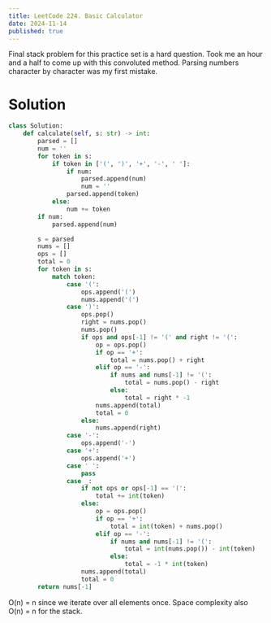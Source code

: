 ---
title: LeetCode 224. Basic Calculator
date: 2024-11-14
published: true
---

Final stack problem for this practice set is a hard question. 
Took me an hour and a half to come up with this convoluted method. Parsing numbers character by character was my first mistake.

# Solution
```python
class Solution:
    def calculate(self, s: str) -> int:
        parsed = []
        num = ''
        for token in s:
            if token in ['(', ')', '+', '-', ' ']:
                if num:
                    parsed.append(num)
                    num = ''
                parsed.append(token)
            else:
                num += token
        if num:
            parsed.append(num)

        s = parsed
        nums = []
        ops = []
        total = 0
        for token in s:
            match token:
                case '(':
                    ops.append('(')
                    nums.append('(')
                case ')':
                    ops.pop()
                    right = nums.pop()
                    nums.pop()
                    if ops and ops[-1] != '(' and right != '(':
                        op = ops.pop()
                        if op == '+':
                            total = nums.pop() + right
                        elif op == '-':
                            if nums and nums[-1] != '(':
                                total = nums.pop() - right
                            else:
                                total = right * -1
                        nums.append(total)
                        total = 0
                    else:
                        nums.append(right)
                case '-':
                    ops.append('-')
                case '+':
                    ops.append('+')
                case ' ':
                    pass
                case _:
                    if not ops or ops[-1] == '(':
                        total += int(token)
                    else:
                        op = ops.pop()
                        if op == '+':
                            total = int(token) + nums.pop()
                        elif op == '-':
                            if nums and nums[-1] != '(':
                                total = int(nums.pop()) - int(token)
                            else:
                                total = -1 * int(token)
                    nums.append(total)
                    total = 0
        return nums[-1]
```
O(n) = n since we iterate over all elements once. Space complexity also O(n) = n for the stack.